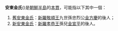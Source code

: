 '''安東金氏'''({{lang|ko|안동 김씨}})是[[朝鮮半島|朝鮮半島]]的[[本貫|本貫]]，可能指以下其中一個：
# [[舊安東金氏|舊安東金氏]]：[[新羅|新羅]][[敬順王|敬順王]]九世孫忠烈公[[金方慶|金方慶]]的後人；
# [[新安東金氏|新安東金氏]]：[[新羅|新羅]][[孝恭王|孝恭王]]孫兒[[金宣平|金宣平]]的後人。

{{disambig|Cat=四字人名消歧义}}